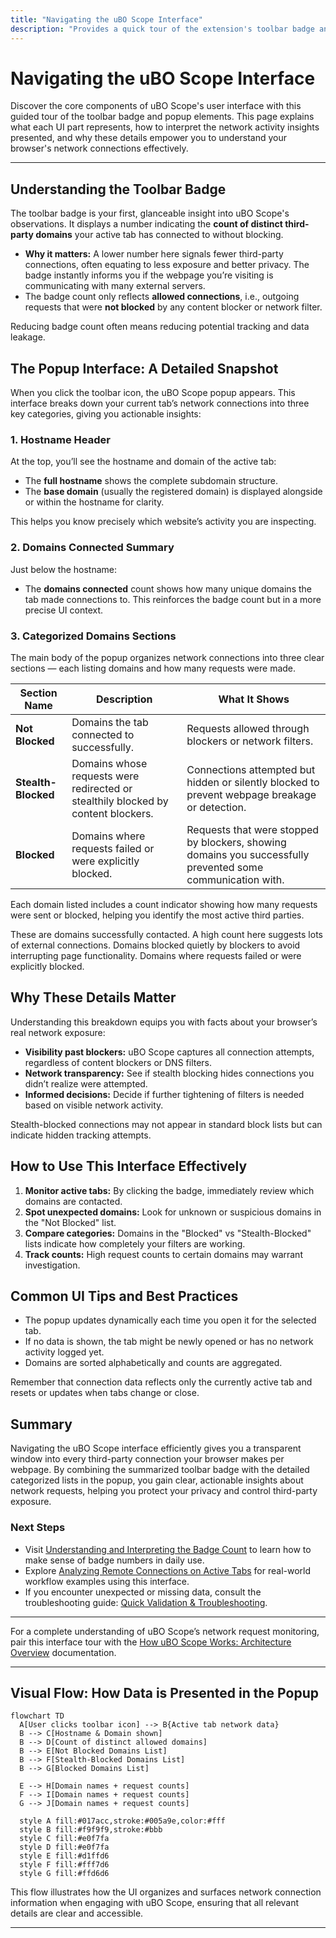 ```yaml
---
title: "Navigating the uBO Scope Interface"
description: "Provides a quick tour of the extension's toolbar badge and popup, explaining the main UI elements, their meaning, and where to find critical network stats. Details what users see and why it matters."
---
```


# Navigating the uBO Scope Interface

Discover the core components of uBO Scope's user interface with this guided tour of the toolbar badge and popup elements. This page explains what each UI part represents, how to interpret the network activity insights presented, and why these details empower you to understand your browser's network connections effectively.

---

## Understanding the Toolbar Badge

The toolbar badge is your first, glanceable insight into uBO Scope's observations. It displays a number indicating the **count of distinct third-party domains** your active tab has connected to without blocking.

- **Why it matters:** A lower number here signals fewer third-party connections, often equating to less exposure and better privacy. The badge instantly informs you if the webpage you’re visiting is communicating with many external servers.
- The badge count only reflects **allowed connections**, i.e., outgoing requests that were **not blocked** by any content blocker or network filter.

<Tip>
Reducing badge count often means reducing potential tracking and data leakage.
</Tip>

## The Popup Interface: A Detailed Snapshot

When you click the toolbar icon, the uBO Scope popup appears. This interface breaks down your current tab’s network connections into three key categories, giving you actionable insights:

### 1. Hostname Header

At the top, you’ll see the hostname and domain of the active tab:

- The **full hostname** shows the complete subdomain structure.
- The **base domain** (usually the registered domain) is displayed alongside or within the hostname for clarity.

This helps you know precisely which website’s activity you are inspecting.

### 2. Domains Connected Summary

Just below the hostname:

- The **domains connected** count shows how many unique domains the tab made connections to. This reinforces the badge count but in a more precise UI context.

### 3. Categorized Domains Sections

The main body of the popup organizes network connections into three clear sections — each listing domains and how many requests were made.

| Section Name    | Description                                      | What It Shows                    |
|-----------------|------------------------------------------------|---------------------------------|
| **Not Blocked** | Domains the tab connected to successfully.     | Requests allowed through blockers or network filters. |
| **Stealth-Blocked** | Domains whose requests were redirected or stealthily blocked by content blockers. | Connections attempted but hidden or silently blocked to prevent webpage breakage or detection. |
| **Blocked**     | Domains where requests failed or were explicitly blocked. | Requests that were stopped by blockers, showing domains you successfully prevented some communication with. |

Each domain listed includes a count indicator showing how many requests were sent or blocked, helping you identify the most active third parties.

<CardGroup cols={3}>
<Card title="Not Blocked">
These are domains successfully contacted. A high count here suggests lots of external connections.
</Card>
<Card title="Stealth-Blocked">
Domains blocked quietly by blockers to avoid interrupting page functionality.
</Card>
<Card title="Blocked">
Domains where requests failed or were explicitly blocked.
</Card>
</CardGroup>

## Why These Details Matter

Understanding this breakdown equips you with facts about your browser’s real network exposure:

- **Visibility past blockers:** uBO Scope captures all connection attempts, regardless of content blockers or DNS filters.
- **Network transparency:** See if stealth blocking hides connections you didn’t realize were attempted.
- **Informed decisions:** Decide if further tightening of filters is needed based on visible network activity.

<Tip>
Stealth-blocked connections may not appear in standard block lists but can indicate hidden tracking attempts.
</Tip>

## How to Use This Interface Effectively

1. **Monitor active tabs:** By clicking the badge, immediately review which domains are contacted.
2. **Spot unexpected domains:** Look for unknown or suspicious domains in the "Not Blocked" list.
3. **Compare categories:** Domains in the "Blocked" vs "Stealth-Blocked" lists indicate how completely your filters are working.
4. **Track counts:** High request counts to certain domains may warrant investigation.

## Common UI Tips and Best Practices

- The popup updates dynamically each time you open it for the selected tab.
- If no data is shown, the tab might be newly opened or has no network activity logged yet.
- Domains are sorted alphabetically and counts are aggregated.

<Warning>
Remember that connection data reflects only the currently active tab and resets or updates when tabs change or close.
</Warning>

## Summary

Navigating the uBO Scope interface efficiently gives you a transparent window into every third-party connection your browser makes per webpage. By combining the summarized toolbar badge with the detailed categorized lists in the popup, you gain clear, actionable insights about network requests, helping you protect your privacy and control third-party exposure.

### Next Steps

- Visit [Understanding and Interpreting the Badge Count](guides/using-ubo-scope/interpreting-badge) to learn how to make sense of badge numbers in daily use.
- Explore [Analyzing Remote Connections on Active Tabs](guides/using-ubo-scope/analyzing-tab-activity) for real-world workflow examples using this interface.
- If you encounter unexpected or missing data, consult the troubleshooting guide: [Quick Validation & Troubleshooting](getting-started/first-run-experience/quick-validation-and-troubleshooting).

---

For a complete understanding of uBO Scope’s network request monitoring, pair this interface tour with the [How uBO Scope Works: Architecture Overview](overview/core-concepts-architecture/how-it-works-architecture) documentation.

---

## Visual Flow: How Data is Presented in the Popup

```mermaid
flowchart TD
  A[User clicks toolbar icon] --> B{Active tab network data}
  B --> C[Hostname & Domain shown]
  B --> D[Count of distinct allowed domains]
  B --> E[Not Blocked Domains List]
  B --> F[Stealth-Blocked Domains List]
  B --> G[Blocked Domains List]

  E --> H[Domain names + request counts]
  F --> I[Domain names + request counts]
  G --> J[Domain names + request counts]

  style A fill:#017acc,stroke:#005a9e,color:#fff
  style B fill:#f9f9f9,stroke:#bbb
  style C fill:#e0f7fa
  style D fill:#e0f7fa
  style E fill:#d1ffd6
  style F fill:#fff7d6
  style G fill:#ffd6d6
```

This flow illustrates how the UI organizes and surfaces network connection information when engaging with uBO Scope, ensuring that all relevant details are clear and accessible.

---